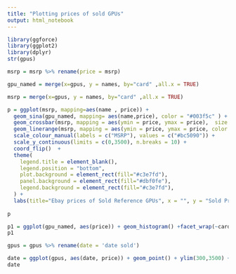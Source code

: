 ```yaml
---
title: "Plotting prices of sold GPUs"
output: html_notebook
---
```


```r
library(ggforce)
library(ggplot2)
library(dplyr)
str(gpus)
```
```r
msrp = msrp %>% rename(price = msrp)
```
```r
gpu_named = merge(x=gpus, y = names, by="card" ,all.x = TRUE)
```
```r
msrp = merge(x=gpus, y = names, by="card" ,all.x = TRUE)
```


```r
p = ggplot(msrp, mapping=aes(name , price)) + 
  geom_sina(gpu_named, mapping= aes(name,price), color = "#003f5c" ) + 
  geom_crossbar(msrp, mapping = aes(ymin = price, ymax = price),  size = .25, color = '#ff6361' ) + 
  geom_linerange(msrp, mapping = aes(ymin = price, ymax = price, color = '#ff6361'),  size = .1 ) +
  scale_colour_manual(labels = c("MSRP"), values = c("#bc5090")) +
  scale_y_continuous(limits = c(0,3500), n.breaks = 10) +
  coord_flip()  + 
  theme(
    legend.title = element_blank(), 
    legend.position = "bottom", 
    plot.background = element_rect(fill="#c3e7fd"), 
    panel.background = element_rect(fill="#dbf0fe"),
    legend.background = element_rect(fill="#c3e7fd"), 
  ) + 
  labs(title="Ebay prices of Sold Reference GPUs", x = "", y = "Sold Price") 
 
p
```
```r
p1 = ggplot(gpu_named, aes(price)) + geom_histogram() +facet_wrap(~card, scales = "free")+ xlim(0,4000)
p1
```

```r
gpus = gpus %>% rename(date = 'date sold')
```



```r
date = ggplot(gpus, aes(date, price)) + geom_point() + ylim(300,3500) + facet_wrap(~card, scales = 'free')
date
```

